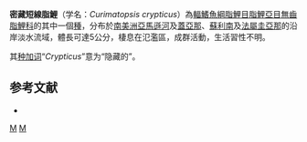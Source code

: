 {{Speciesbox 
| taxon = Curimatopsis crypticus
| status = NE
| status_system = IUCN3.1
| authority = [[Vari|Vari]], 1982
| synonyms = 
}}
'''密藏短線脂鯉'''（学名：''Curimatopsis crypticus''）為[[輻鰭魚綱|輻鰭魚綱]][[脂鯉目|脂鯉目]][[脂鯉亞目|脂鯉亞目]][[無齒脂鯉科|無齒脂鯉科]]的其中一個[[種|種]]，分布於[[南美洲|南美洲]][[亞馬遜河|亞馬遜河]]及[[蓋亞那|蓋亞那]]、[[蘇利南|蘇利南]]及[[法屬圭亞那|法屬圭亞那]]的沿岸淡水流域，體長可達5公分，棲息在氾濫區，成群活動，生活習性不明。

其[[种加词|种加词]]“''Crypticus''”意为“隐藏的”。

==参考文献==
{{refbegin}}
*{{FishBase_species|genus=Curimatopsis|species=crypticus |year=2013|month=8}}
{{refend}}

{{Taxonbar|from=Q5536296}}

[[Category:短線脂鯉屬|M]]
[[Category:1982年描述的鱼类|M]]


{{魚類小作品}}